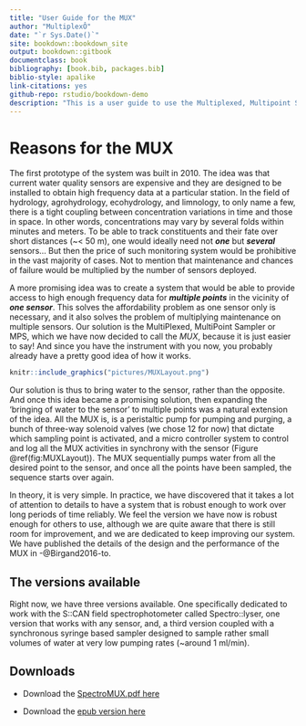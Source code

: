 ```yaml
--- 
title: "User Guide for the MUX"
author: "MultiplexÔ"
date: "`r Sys.Date()`"
site: bookdown::bookdown_site
output: bookdown::gitbook
documentclass: book
bibliography: [book.bib, packages.bib]
biblio-style: apalike
link-citations: yes
github-repo: rstudio/bookdown-demo
description: "This is a user guide to use the Multiplexed, Multipoint Sampler system called MUX"
---
```


# Reasons for the MUX

The first prototype of the system was built in 2010. The idea was that current water quality sensors are expensive and they are designed to be installed to obtain high frequency data at a particular station. In the field of hydrology, agrohydrology, ecohydrology, and limnology, to only name a few, there is a tight coupling between concentration variations in time and those in space. In other words, concentrations may vary by several folds within minutes and meters. To be able to track constituents and their fate over short distances (~< 50 m), one would ideally need not *__one__* but *__several__* sensors... But then the price of such monitoring system would be prohibitive in the vast majority of cases. Not to mention that maintenance and chances of failure would be multiplied by the number of sensors deployed.

A more promising idea was to create a system that would be able to provide access to high enough frequency data for *__multiple points__* in the vicinity of *__one sensor__*. This solves the affordability problem as one sensor only is necessary, and it also solves the problem of multiplying maintenance on multiple sensors. Our solution is the MultiPlexed, MultiPoint Sampler or MPS, which we have now decided to call the *MUX*, because it is just easier to say! And since you have the instrument with you now, you probably already have a pretty good idea of how it works. 


```r
knitr::include_graphics("pictures/MUXLayout.png")
```

Our solution is thus to bring water to the sensor, rather than the opposite. And once this idea became a promising solution, then expanding the 'bringing of water to the sensor' to multiple points was a natural extension of the idea. All the MUX is, is a peristaltic pump for pumping and purging, a bunch of three-way solenoid valves (we chose 12 for now) that dictate which sampling point is activated, and a micro controller system to control and log all the MUX activities in synchrony with the sensor (Figure \@ref(fig:MUXLayout)). The MUX sequentially pumps water from all the desired point to the sensor, and once all the points have been sampled, the sequence starts over again. 

In theory, it is very simple. In practice, we have discovered that it takes a lot of attention to details to have a system that is robust enough to work over long periods of time reliably. We feel the version we have now is robust enough for others to use, although we are quite aware that there is still room for improvement, and we are dedicated to keep improving our system. We have published the details of the design and the performance of the MUX in -@Birgand2016-to.

## The versions available
Right now, we have three versions available. One specifically dedicated to work with the S::CAN field spectrophotometer called Spectro::lyser, one version that works with any sensor, and, a third version coupled with a synchronous syringe based sampler designed to sample rather small volumes of water at very low pumping rates (~around 1 ml/min).

## Downloads

- Download the [SpectroMUX.pdf here](https://francoisbirgand.github.io/Multiplexo/MUXManual.pdf)

- Download the [epub version here](https://francoisbirgand.github.io/Multiplexo/MUXManual.epub)

